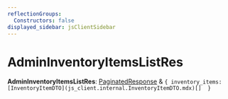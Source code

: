 ```yaml
---
reflectionGroups:
  Constructors: false
displayed_sidebar: jsClientSidebar
---
```



# AdminInventoryItemsListRes

 **AdminInventoryItemsListRes**: [PaginatedResponse](../interfaces/js_client.internal.PaginatedResponse.mdx) & ``{ inventory_items: [InventoryItemDTO](js_client.internal.InventoryItemDTO.mdx)[]  }``
